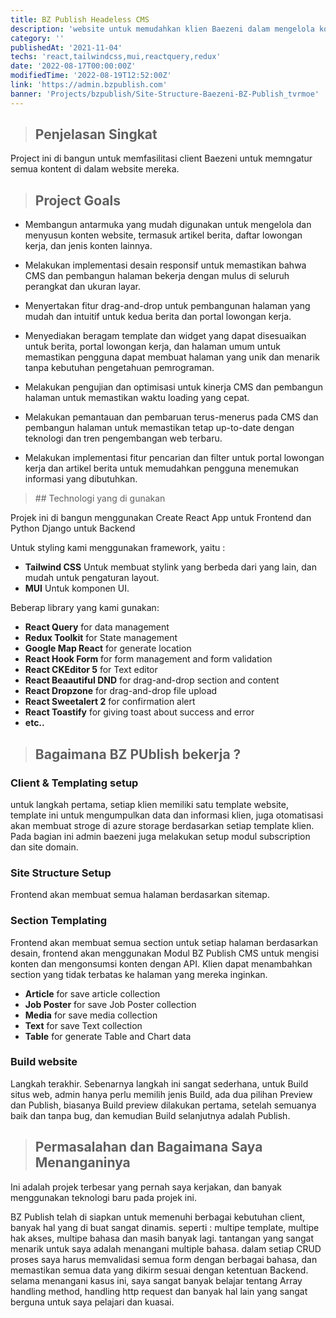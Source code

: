 ```yaml
---
title: BZ Publish Headeless CMS
description: 'website untuk memudahkan klien Baezeni dalam mengelola konten.'
category: ''
publishedAt: '2021-11-04'
techs: 'react,tailwindcss,mui,reactquery,redux'
date: '2022-08-17T00:00:00Z'
modifiedTime: '2022-08-19T12:52:00Z'
link: 'https://admin.bzpublish.com'
banner: 'Projects/bzpublish/Site-Structure-Baezeni-BZ-Publish_tvrmoe'
---
```


> ## Penjelasan Singkat

Project ini di bangun untuk memfasilitasi client Baezeni untuk memngatur semua kontent di dalam website mereka.

> ## Project Goals

- Membangun antarmuka yang mudah digunakan untuk mengelola dan menyusun konten website, termasuk artikel berita, daftar lowongan kerja, dan jenis konten lainnya.

- Melakukan implementasi desain responsif untuk memastikan bahwa CMS dan pembangun halaman bekerja dengan mulus di seluruh perangkat dan ukuran layar.

- Menyertakan fitur drag-and-drop untuk pembangunan halaman yang mudah dan intuitif untuk kedua berita dan portal lowongan kerja.

- Menyediakan beragam template dan widget yang dapat disesuaikan untuk berita, portal lowongan kerja, dan halaman umum untuk memastikan pengguna dapat membuat halaman yang unik dan menarik tanpa kebutuhan pengetahuan pemrograman.

- Melakukan pengujian dan optimisasi untuk kinerja CMS dan pembangun halaman untuk memastikan waktu loading yang cepat.

- Melakukan pemantauan dan pembaruan terus-menerus pada CMS dan pembangun halaman untuk memastikan tetap up-to-date dengan teknologi dan tren pengembangan web terbaru.

- Melakukan implementasi fitur pencarian dan filter untuk portal lowongan kerja dan artikel berita untuk memudahkan pengguna menemukan informasi yang dibutuhkan.

<blockquote className='with-icons'>
  ## Technologi yang di gunakan
  <div className='not-prose mt-2'></div>
</blockquote>

Projek ini di bangun menggunakan Create React App untuk Frontend dan Python Django untuk Backend

Untuk styling kami menggunakan framework, yaitu :

- **Tailwind CSS** Untuk membuat stylink yang berbeda dari yang lain, dan mudah untuk pengaturan layout.
- **MUI** Untuk komponen UI.

Beberap library yang kami gunakan:

- **React Query** for data management
- **Redux Toolkit** for State management
- **Google Map React** for generate location
- **React Hook Form** for form management and form validation
- **React CKEditor 5** for Text editor
- **React Beaautiful DND** for drag-and-drop section and content
- **React Dropzone** for drag-and-drop file upload
- **React Sweetalert 2** for confirmation alert
- **React Toastify** for giving toast about success and error
- **etc..**

> ## Bagaimana BZ PUblish bekerja ?

### Client & Templating setup

untuk langkah pertama, setiap klien memiliki satu template website, template ini untuk mengumpulkan data dan informasi klien, juga otomatisasi akan membuat stroge di azure storage berdasarkan setiap template klien.
Pada bagian ini admin baezeni juga melakukan setup modul subscription dan site domain.

### Site Structure Setup

Frontend akan membuat semua halaman berdasarkan sitemap.

### Section Templating

Frontend akan membuat semua section untuk setiap halaman berdasarkan desain, frontend akan menggunakan Modul BZ Publish CMS untuk mengisi konten dan mengonsumsi konten dengan API. Klien dapat menambahkan section yang tidak terbatas ke halaman yang mereka inginkan.

- **Article** for save article collection
- **Job Poster** for save Job Poster collection
- **Media** for save media collection
- **Text** for save Text collection
- **Table** for generate Table and Chart data

### Build website

Langkah terakhir. Sebenarnya langkah ini sangat sederhana, untuk Build situs web, admin hanya perlu memilih jenis Build, ada dua pilihan Preview dan Publish, biasanya Build preview dilakukan pertama, setelah semuanya baik dan tanpa bug, dan kemudian Build selanjutnya adalah Publish.

> ## Permasalahan dan Bagaimana Saya Menanganinya

Ini adalah projek terbesar yang pernah saya kerjakan, dan banyak menggunakan teknologi baru pada projek ini.

BZ Publish telah di siapkan untuk memenuhi berbagai kebutuhan client, banyak hal yang di buat sangat dinamis. seperti : multipe template, multipe hak akses, multipe bahasa dan masih banyak lagi. tantangan yang sangat menarik untuk saya adalah menangani multiple bahasa. dalam setiap CRUD proses saya harus memvalidasi semua form dengan berbagai bahasa, dan memastikan semua data yang dikirm sesuai dengan ketentuan Backend. selama menangani kasus ini, saya sangat banyak belajar tentang Array handling method, handling http request dan banyak hal lain yang sangat berguna untuk saya pelajari dan kuasai.
